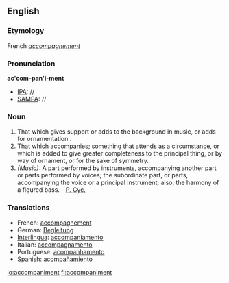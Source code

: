 ==English==

===Etymology===
French ''[[accompagnement]]''

===Pronunciation===
{{rfp}}

'''ac'com-pan'i-ment'''
*[[IPA]]: //
*[[SAMPA]]: //

===Noun===
{{en-noun-reg}}

# That which gives support or adds to the background in music, or adds for ornamentation .
# That which accompanies; something that attends as a circumstance, or which is added to give greater completeness to the principal thing, or by way of ornament, or for the sake of symmetry.
# ''(Music):'' A part performed by instruments, accompanying another part or parts performed by voices; the subordinate part, or parts, accompanying the voice or a principal instrument; also, the harmony of a figured bass. - [[P. Cyc.]]

===Translations===
*French: [[accompagnement]]
*German: [[Begleitung]]
*[[Interlingua]]: [[accompaniamento]]
*Italian: [[accompagnamento]]
*Portuguese: [[acompanhamento]]
*Spanish: [[acompañamiento]]

[[io:accompaniment]]
[[fi:accompaniment]]